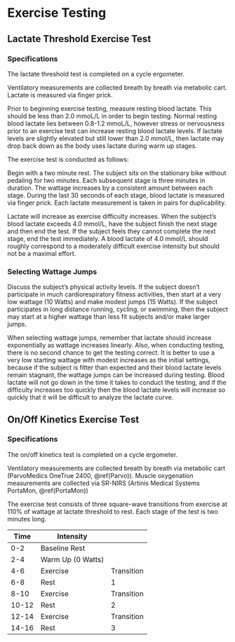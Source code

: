 # Exercise Testing {#ExerciseTesting}

## Lactate Threshold Exercise Test {#ExerciseTesting-LT}

### Specifications {#ExerciseTesting-LT-Specs}

The lactate threshold test is completed on a cycle ergometer. 

Ventilatory measurements are collected breath by breath via metabolic cart. 
Lactate is measured via finger prick.

Prior to beginning exercise testing, measure resting blood lactate. This should be less than 2.0 mmoL/L in order to begin testing. Normal resting blood lactate lies between 0.8-1.2 mmoL/L, however stress or nervousness prior to an exercise test can increase resting blood lactate levels. If lactate levels are slightly elevated but still lower than 2.0 mmol/L, then lactate may drop back down as the body uses lactate during warm up stages. 

The exercise test is conducted as follows:

Begin with a two minute rest. The subject sits on the stationary bike without pedaling for two minutes. 
Each subsequent stage is three minutes in duration. The wattage increases by a consistent amount between each stage. During the last 30 seconds of each stage, blood lactate is measured via finger prick. Each lactate measurement is taken in pairs for duplicability.

Lactate will increase as exercise difficulty increases. When the subject's blood lactate exceeds 4.0 mmol/L, have the subject finish the next stage and then end the test. If the subject feels they cannot complete the next stage, end the test immediately. A blood lactate of 4.0 mmol/L should roughly correspond to a moderately difficult exercise intensity but should not be a maximal effort. 

### Selecting Wattage Jumps {#ExerciseTesting-LT-Watts}

Discuss the subject's physical activity levels. If the subject doesn't participate in much cardiorespiratory fitness activities, then start at a very low wattage (10 Watts) and make modest jumps (15 Watts).  If the subject participates in long distance running, cycling, or swimming, then the subject may start at a higher wattage than less fit subjects and/or make larger jumps. 

When selecting wattage jumps, remember that lactate should increase exponentially as wattage increases linearly. Also, when conducting testing, there is no second chance to get the testing correct. It is better to use a very low starting wattage with modest increases as the initial settings, because if the subject is fitter than expected and their blood lactate levels remain stagnant, the wattage jumps can be increased during testing. Blood lactate will not go down in the time it takes to conduct the testing, and if the difficulty increases too quickly then the blood lactate levels will increase so quickly that it will be difficult to analyze the lactate curve. 

## On/Off Kinetics Exercise Test {#ExerciseTesting-Onoff}

### Specifications {#ExerciseTesting-Onoff-Specs}

The on/off kinetics test is completed on a cycle ergometer. 

Ventilatory measurements are collected breath by breath via metabolic cart (ParvoMedics OneTrue 2400, \@ref(Parvo)). Muscle oxygenation measurements are collected via SR-NIRS (Artinis Medical Systems PortaMon, \@ref(PortaMon))

The exercise test consists of three square-wave transitions from exercise at 110% of wattage at lactate threshold to rest. Each stage of the test is two minutes long.

|Time|Intensity||
|----|---------|-|
|0-2|Baseline Rest| |
|2-4|Warm Up (0 Watts)| |
|4-6|Exercise|Transition|
|6-8|Rest|1|
|8-10|Exercise|Transition|
|10-12|Rest|2|
|12-14|Exercise|Transition|
|14-16|Rest|3|


